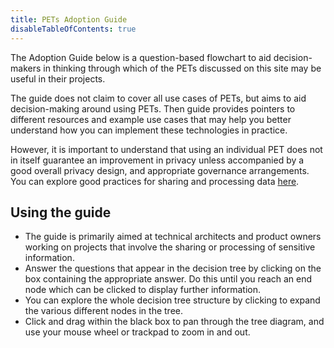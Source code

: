 ```yaml
---
title: PETs Adoption Guide
disableTableOfContents: true
---
```



The Adoption Guide below is a question-based flowchart to aid decision-makers in thinking through which of the PETs discussed on this site may be useful in their projects.

The guide does not claim to cover all use cases of PETs, but aims to aid decision-making around using PETs. Then guide provides pointers to different resources and example use cases that may help you better understand how you can implement these technologies in practice.

However, it is important to understand that using an individual PET does not in itself guarantee an improvement in privacy unless accompanied by a good overall privacy design, and appropriate governance arrangements. You can explore good practices for sharing and processing data [here](/adoption-guide/good-practice).

## Using the guide

- The guide is primarily aimed at technical architects and product owners working on projects that involve the sharing or processing of sensitive information.
- Answer the questions that appear in the decision tree by clicking on the box containing the appropriate answer. Do this until you reach an end node which can be clicked to display further information.
- You can explore the whole decision tree structure by clicking to expand the various different nodes in the tree.
- Click and drag within the black box to pan through the tree diagram, and use your mouse wheel or trackpad to zoom in and out.

<Tree data={getHierarchicalData()} />
